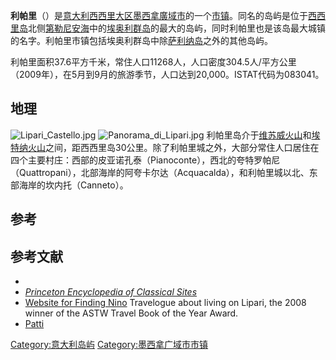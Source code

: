 {{Infobox Italian comune
| name = 利帕里
| official_name = 
| native_name = Lipari
| image_skyline = Castello Lipari.JPG
| imagesize =
| image_alt =
| image_caption = 全景图
| image_shield =
| shield_alt =
| image_map =
| map_alt =
| map_caption =
| pushpin_label_position =
| pushpin_map_alt =
| latd = |latm = |lats = |latNS = N
| longd = |longm = |longs = |longEW = E
| coordinates_type = type:city(278)_region:IT
| coordinates_display = title
| coordinates_footnotes =
| region = [[西西里大区|西西里大区]]
| province = [[墨西拿廣域市|墨西拿廣域市]]
| frazioni =
| mayor_party =
| mayor = 
| area_footnotes =
| area_total_km2 = 37
| population_footnotes =
| population_total = 11268
| population_as_of = 2009
| pop_density_footnotes =
| elevation_footnotes =
| elevation_m = 
| twin1 =
| twin1_country =
| saint =
| day =
| postal_code = 98055
| area_code = 
| website = 
| footnotes = 
}}

'''利帕里'''（{{lang-it|Lipari}}）是[[意大利|意大利]][[西西里岛|西西里大区]][[墨西拿廣域市|墨西拿廣域市]]的一个[[市镇_(意大利)|市镇]]。同名的岛屿是位于[[西西里岛|西西里岛]]北侧[[第勒尼安海|第勒尼安海]]中的[[埃奥利群岛|埃奥利群岛]]的最大的岛屿，同时利帕里也是该岛最大城镇的名字。利帕里市镇包括埃奥利群岛中除[[萨利纳岛|萨利纳岛]]之外的其他岛屿。

利帕里面积37.6平方千米，常住人口11268人，人口密度304.5人/平方公里（2009年），在5月到9月的旅游季节，人口达到20,000。ISTAT代码为083041。

== 地理 ==
[[Image:Lipari_Castello.jpg|thumb]]
[[Image:Panorama_di_Lipari.jpg|thumb]]
利帕里岛介于[[维苏威火山|维苏威火山]]和[[埃特纳火山|埃特纳火山]]之间，距西西里岛30公里。除了利帕里城之外，大部分常住人口居住在四个主要村庄：西部的皮亚诺孔泰（Pianoconte），西北的夸特罗帕尼（Quattropani），北部海岸的阿夸卡尔达（Acquacalda），和利帕里城以北、东部海岸的坎内托（Canneto）。

==参考==
{{Reflist}}

==参考文献==
*{{cite journal | author=Ezio Giunta, dir. | title=Lipari | journal=Estateolie 2005*The Essential Guide (English version of Tourist Guidebook)| year=2005 | pages=2–61}}
*[http://www.perseus.tufts.edu ''Princeton Encyclopedia of Classical Sites'']{{Wayback|url=http://www.perseus.tufts.edu/ |date=20081010030609 }}
*[https://web.archive.org/web/20120908080605/http://www.marcllewellyn.com/ Website for Finding Nino] Travelogue about living on Lipari, the 2008 winner of the ASTW Travel Book of the Year Award.
*[http://www.newadvent.org/cathen/11567a.htm Patti]{{Wayback|url=http://www.newadvent.org/cathen/11567a.htm |date=20100621031458 }}

{{墨西拿廣域市市鎮}}

[[Category:意大利岛屿|Category:意大利岛屿]]
[[Category:墨西拿广域市市镇|Category:墨西拿广域市市镇]]